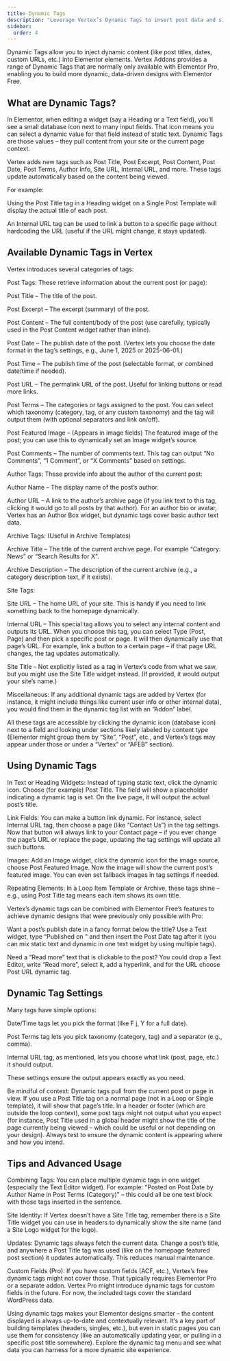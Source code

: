 ```yaml
---
title: Dynamic Tags
description: "Leverage Vertex’s Dynamic Tags to insert post data and site information (title, dates, author, etc.) into Elementor designs dynamically."
sidebar:
  order: 4
---
```


Dynamic Tags allow you to inject dynamic content (like post titles, dates, custom URLs, etc.) into Elementor elements. Vertex Addons provides a range of Dynamic Tags that are normally only available with Elementor Pro, enabling you to build more dynamic, data-driven designs with Elementor Free.

## What are Dynamic Tags?

In Elementor, when editing a widget (say a Heading or a Text field), you’ll see a small database icon next to many input fields. That icon means you can select a dynamic value for that field instead of static text. Dynamic Tags are those values – they pull content from your site or the current page context.

Vertex adds new tags such as Post Title, Post Excerpt, Post Content, Post Date, Post Terms, Author Info, Site URL, Internal URL, and more. These tags update automatically based on the content being viewed.

For example:

Using the Post Title tag in a Heading widget on a Single Post Template will display the actual title of each post.

An Internal URL tag can be used to link a button to a specific page without hardcoding the URL (useful if the URL might change, it stays updated).

## Available Dynamic Tags in Vertex

Vertex introduces several categories of tags:

Post Tags: These retrieve information about the current post (or page):

Post Title – The title of the post.

Post Excerpt – The excerpt (summary) of the post.

Post Content – The full content/body of the post (use carefully, typically used in the Post Content widget rather than inline).

Post Date – The publish date of the post. (Vertex lets you choose the date format in the tag’s settings, e.g., June 1, 2025 or 2025-06-01.)

Post Time – The publish time of the post (selectable format, or combined date/time if needed).

Post URL – The permalink URL of the post. Useful for linking buttons or read more links.

Post Terms – The categories or tags assigned to the post. You can select which taxonomy (category, tag, or any custom taxonomy) and the tag will output them (with optional separators and link on/off).

Post Featured Image – (Appears in image fields) The featured image of the post; you can use this to dynamically set an Image widget’s source.

Post Comments – The number of comments text. This tag can output “No Comments”, “1 Comment”, or “X Comments” based on settings.

Author Tags: These provide info about the author of the current post:

Author Name – The display name of the post’s author.

Author URL – A link to the author’s archive page (if you link text to this tag, clicking it would go to all posts by that author).
For an author bio or avatar, Vertex has an Author Box widget, but dynamic tags cover basic author text data.

Archive Tags: (Useful in Archive Templates)

Archive Title – The title of the current archive page. For example “Category: News” or “Search Results for X”.

Archive Description – The description of the current archive (e.g., a category description text, if it exists).

Site Tags:

Site URL – The home URL of your site. This is handy if you need to link something back to the homepage dynamically.

Internal URL – This special tag allows you to select any internal content and outputs its URL. When you choose this tag, you can select Type (Post, Page) and then pick a specific post or page. It will then dynamically use that page’s URL. For example, link a button to a certain page – if that page URL changes, the tag updates automatically.

Site Title – Not explicitly listed as a tag in Vertex’s code from what we saw, but you might use the Site Title widget instead. (If provided, it would output your site’s name.)

Miscellaneous: If any additional dynamic tags are added by Vertex (for instance, it might include things like current user info or other internal data), you would find them in the dynamic tag list with an “Addon” label.

All these tags are accessible by clicking the dynamic icon (database icon) next to a field and looking under sections likely labeled by content type (Elementor might group them by “Site”, “Post”, etc., and Vertex’s tags may appear under those or under a “Vertex” or “AFEB” section).

## Using Dynamic Tags

In Text or Heading Widgets: Instead of typing static text, click the dynamic icon. Choose (for example) Post Title. The field will show a placeholder indicating a dynamic tag is set. On the live page, it will output the actual post’s title.

Link Fields: You can make a button link dynamic. For instance, select Internal URL tag, then choose a page (like “Contact Us”) in the tag settings. Now that button will always link to your Contact page – if you ever change the page’s URL or replace the page, updating the tag settings will update all such buttons.

Images: Add an Image widget, click the dynamic icon for the image source, choose Post Featured Image. Now the image will show the current post’s featured image. You can even set fallback images in tag settings if needed.

Repeating Elements: In a Loop Item Template or Archive, these tags shine – e.g., using Post Title tag means each item shows its own title.

Vertex’s dynamic tags can be combined with Elementor Free’s features to achieve dynamic designs that were previously only possible with Pro:

Want a post’s publish date in a fancy format below the title? Use a Text widget, type “Published on ” and then insert the Post Date tag after it (you can mix static text and dynamic in one text widget by using multiple tags).

Need a “Read more” text that is clickable to the post? You could drop a Text Editor, write “Read more”, select it, add a hyperlink, and for the URL choose Post URL dynamic tag.

## Dynamic Tag Settings

Many tags have simple options:

Date/Time tags let you pick the format (like F j, Y for a full date).

Post Terms tag lets you pick taxonomy (category, tag) and a separator (e.g., comma).

Internal URL tag, as mentioned, lets you choose what link (post, page, etc.) it should output.

These settings ensure the output appears exactly as you need.

<Aside type="caution">Be mindful of context: Dynamic tags pull from the current post or page in view. If you use a Post Title tag on a normal page (not in a Loop or Single template), it will show that page’s title. In a header or footer (which are outside the loop context), some post tags might not output what you expect (for instance, Post Title used in a global header might show the title of the page currently being viewed – which could be useful or not depending on your design). Always test to ensure the dynamic content is appearing where and how you intend.</Aside>

## Tips and Advanced Usage

Combining Tags: You can place multiple dynamic tags in one widget (especially the Text Editor widget). For example: “Posted on Post Date by Author Name in Post Terms (Category)” – this could all be one text block with those tags inserted in the sentence.

Site Identity: If Vertex doesn’t have a Site Title tag, remember there is a Site Title widget you can use in headers to dynamically show the site name (and a Site Logo widget for the logo).

Updates: Dynamic tags always fetch the current data. Change a post’s title, and anywhere a Post Title tag was used (like on the homepage featured post section) it updates automatically. This reduces manual maintenance.

Custom Fields (Pro): If you have custom fields (ACF, etc.), Vertex’s free dynamic tags might not cover those. That typically requires Elementor Pro or a separate addon. Vertex Pro might introduce dynamic tags for custom fields in the future. For now, the included tags cover the standard WordPress data.

Using dynamic tags makes your Elementor designs smarter – the content displayed is always up-to-date and contextually relevant. It’s a key part of building templates (headers, singles, etc.), but even in static pages you can use them for consistency (like an automatically updating year, or pulling in a specific post title somewhere). Explore the dynamic tag menu and see what data you can harness for a more dynamic site experience.
